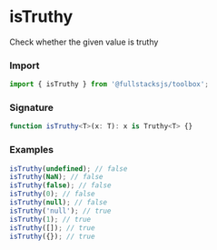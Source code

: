 # isTruthy

Check whether the given value is truthy

### Import

```typescript copy
import { isTruthy } from '@fullstacksjs/toolbox';
```

### Signature

```typescript copy
function isTruthy<T>(x: T): x is Truthy<T> {}
```

### Examples

```typescript copy
isTruthy(undefined); // false
isTruthy(NaN); // false
isTruthy(false); // false
isTruthy(0); // false
isTruthy(null); // false
isTruthy('null'); // true
isTruthy(1); // true
isTruthy([]); // true
isTruthy({}); // true
```
